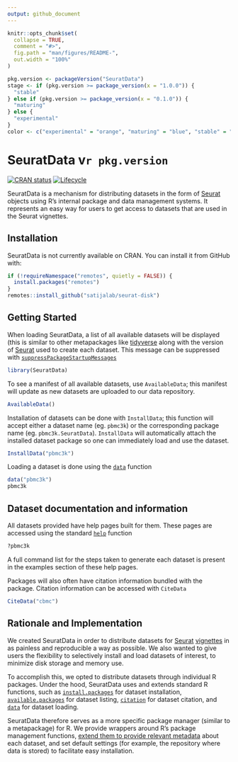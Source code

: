 ```yaml
---
output: github_document
---
```


<!-- README.md is generated from README.Rmd. Please edit that file -->

```r
knitr::opts_chunk$set(
  collapse = TRUE,
  comment = "#>",
  fig.path = "man/figures/README-",
  out.width = "100%"
)
```

```r
pkg.version <- packageVersion("SeuratData")
stage <- if (pkg.version >= package_version(x = "1.0.0")) {
  "stable"
} else if (pkg.version >= package_version(x = "0.1.0")) {
  "maturing"
} else {
  "experimental"
}
color <- c("experimental" = "orange", "maturing" = "blue", "stable" = "brightgreen")[stage]
```

# SeuratData v`r pkg.version`

<!-- badges: start -->
[![CRAN status](https://www.r-pkg.org/badges/version/SeuratData)](https://CRAN.R-project.org/package=SeuratData)
[![Lifecycle](https://img.shields.io/badge/lifecycle-`r stage`-`r color`.svg)](https://github.com/satijalab/seurat-data)
<!-- badges: end -->

SeuratData is a mechanism for distributing datasets in the form of [Seurat](https://satijalab.org/seurat) objects using R's internal package and data management systems.
It represents an easy way for users to get access to datasets that are used in the Seurat vignettes.

## Installation

SeuratData is not currently available on CRAN. You can install it from GitHub with:

```r
if (!requireNamespace("remotes", quietly = FALSE)) {
  install.packages("remotes")
}
remotes::install_github("satijalab/seurat-disk")
```

## Getting Started

When loading SeuratData, a list of all available datasets will be displayed (this is similar to other metapackages like [tidyverse](https://cran.r-project.org/package=tidyverse) along with the version of [Seurat](https://satijalab.org/seurat/) used to create each dataset.
This message can be suppressed with [`suppressPackageStartupMessages`](https://stat.ethz.ch/R-manual/R-devel/library/base/html/message.html)

```r
library(SeuratData)
```

To see a manifest of all available datasets, use `AvailableData`; this manifest will update as new datasets are uploaded to our data repository.

```r
AvailableData()
```

Installation of datasets can be done with `InstallData`; this function will accept either a dataset name (eg. `pbmc3k`) or the corresponding package name (eg. `pbmc3k.SeuratData`).
`InstallData` will automatically attach the installed dataset package so one can immediately load and use the dataset.

```r
InstallData("pbmc3k")
```

Loading a dataset is done using the [`data`](https://stat.ethz.ch/R-manual/R-devel/library/utils/html/data.html) function

```r
data("pbmc3k")
pbmc3k
```

## Dataset documentation and information

All datasets provided have help pages built for them. These pages are accessed using the standard [`help`](https://stat.ethz.ch/R-manual/R-devel/library/utils/html/help.html) function

```r
?pbmc3k
```

A full command list for the steps taken to generate each dataset is present in the examples section of these help pages.

Packages will also often have citation information bundled with the package.
Citation information can be accessed with `CiteData`

```r
CiteData("cbmc")
```

## Rationale and Implementation

We created SeuratData in order to distribute datasets for [Seurat](https://satijalab.org/seurat/get_started.html) [vignettes](https://satijalab.org/seurat/frv.html) in as painless and reproducible a way as possible.
We also wanted to give users the flexibility to selectively install and load datasets of interest, to minimize disk storage and memory use.

To accomplish this, we opted to distribute datasets through individual R packages.
Under the hood, SeuratData uses and extends standard R functions, such as [`install.packages`](https://stat.ethz.ch/R-manual/R-devel/library/utils/html/install.packages.html) for dataset installation, [`available.packages`](https://stat.ethz.ch/R-manual/R-devel/library/utils/html/available.packages.html) for dataset listing, [`citation`](https://stat.ethz.ch/R-manual/R-devel/library/utils/html/citation.html) for dataset citation, and [`data`](https://stat.ethz.ch/R-manual/R-devel/library/utils/html/data.html) for dataset loading. 

SeuratData therefore serves as a more specific package manager (similar to a metapackage) for R.
We provide wrappers around R's package management functions, [extend them to provide relevant metadata](https://github.com/satijalab/seurat-data/#getting-started) about each dataset, and set default settings (for example, the repository where data is stored) to facilitate easy installation.
